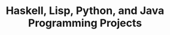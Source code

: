 ---
title: "Haskell, Lisp, Python, and Java Programming Projects"
summary: "A series of projects coding in different langues, by far the most interesting is Haskell, a language that NO LOOPS ONLY RECURSION."
images:
link: "https://github.com/18hnasir/CODE463/tree/main"
---